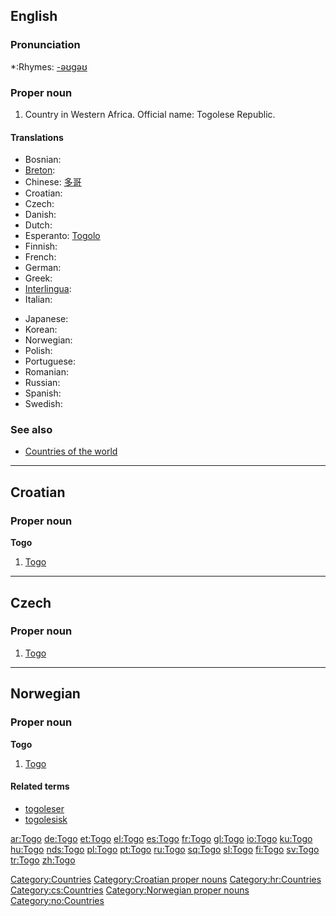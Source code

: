 ==English==

===Pronunciation===
*:Rhymes: [[Rhymes:English:-əʊɡəʊ|-əʊɡəʊ]]

===Proper noun===
{{en-proper-noun}}

# Country in Western Africa. Official name: Togolese Republic.

====Translations====
{{top}}
* Bosnian: {{t-|bs|Togo|m}}
* [[Breton]]: {{t-|br|Togo|xs=Breton}}
* Chinese: [[多哥]]
* Croatian: {{t-|hr|Togo|m}}
* Czech: {{t-|cs|Togo|n}}
* Danish: {{t-|da|Togo}}
* Dutch: {{t-|nl|Togo}}
* Esperanto: [[Togolo]]
* Finnish: {{t+|fi|Togo}}
* French: {{t+|fr|Togo|m}}
* German: {{t+|de|Togo}}
* Greek: {{t|el|Τόγκο|n|sc=Grek}}
* [[Interlingua]]: {{t-|ia|Togo|xs=Interlingua}}
* Italian: {{t-|it|Togo|m}}
{{mid}}
* Japanese: {{t|ja|トーゴ|tr=tōgo|sc=Jpan}}
* Korean: {{t|ko|토고|sc=Hang}}
* Norwegian: {{t-|no|Togo}}
* Polish: {{t+|pl|Togo}}
* Portuguese: {{t+|pt|Togo}}
* Romanian: {{t-|ro|Togo|n}}
* Russian: {{t|ru|Того|sc=Cyrl}}
* Spanish: {{t+|es|Togo}}
* Swedish: {{t+|sv|Togo}}
{{bottom}}

===See also===
* [[Countries of the world]]

[[Category:Countries]]

----

==Croatian==

===Proper noun===
'''Togo''' {{m}}

# [[#English|Togo]]

[[Category:Croatian proper nouns]]
[[Category:hr:Countries]]

----
==Czech==

===Proper noun===
{{cs-proper noun|g=n}}

# [[#English|Togo]]

[[Category:cs:Countries]]
----

==Norwegian==

===Proper noun===
'''Togo'''

# [[#English|Togo]]

====Related terms====
*[[togoleser]]
*[[togolesisk]]

[[Category:Norwegian proper nouns]]
[[Category:no:Countries]]

[[ar:Togo]]
[[de:Togo]]
[[et:Togo]]
[[el:Togo]]
[[es:Togo]]
[[fr:Togo]]
[[gl:Togo]]
[[io:Togo]]
[[ku:Togo]]
[[hu:Togo]]
[[nds:Togo]]
[[pl:Togo]]
[[pt:Togo]]
[[ru:Togo]]
[[sq:Togo]]
[[sl:Togo]]
[[fi:Togo]]
[[sv:Togo]]
[[tr:Togo]]
[[zh:Togo]]